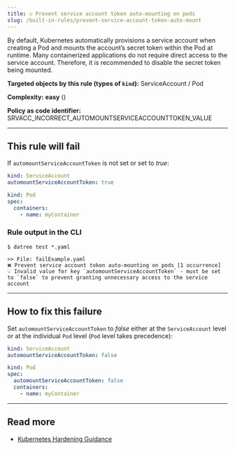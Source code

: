 ```yaml
---
title: ☑️ Prevent service account token auto-mounting on pods
slug: /built-in-rules/prevent-service-account-token-auto-mount
---
```



By default, Kubernetes automatically provisions a service account when creating a Pod and mounts the account’s secret token within the Pod at runtime. Many containerized applications do not require direct access to the service account.
Therefore, it is recommended to disable the secret token being mounted.

**Targeted objects by this rule (types of **`kind`**):** ServiceAccount / Pod

**Complexity:** **easy** (<Complexity/>)

**Policy as code identifier:** SRVACC_INCORRECT_AUTOMOUNTSERVICEACCOUNTTOKEN_VALUE

---

## This rule will fail

If `automountServiceAccountToken` is not set or set to _true_:

```yaml
kind: ServiceAccount
automountServiceAccountToken: true
```

```yaml
kind: Pod
spec:
  containers:
    - name: myContainer
```

### Rule output in the CLI

```terminal
$ datree test *.yaml

>> File: failExample.yaml
❌ Prevent service account token auto-mounting on pods [1 occurrence]
💡 Invalid value for key `automountServiceAccountToken` - must be set to `false` to prevent granting unnecessary access to the service account
```

---

## How to fix this failure

Set `automountServiceAccountToken` to _false_ either at the `ServiceAccount` level or at the individual `Pod` level (`Pod` level takes precedence):

```yaml
kind: ServiceAccount
automountServiceAccountToken: false
```

```yaml
kind: Pod
spec:
  automountServiceAccountToken: false
  containers:
    - name: myContainer
```

---

## Read more

- [Kubernetes Hardening Guidance](https://media.defense.gov/2021/Aug/03/2002820425/-1/-1/1/CTR_KUBERNETES%20HARDENING%20GUIDANCE.PDF)
